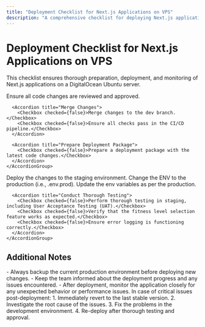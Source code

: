 ```yaml
---
title: "Deployment Checklist for Next.js Applications on VPS"
description: "A comprehensive checklist for deploying Next.js applications on a DigitalOcean Ubuntu server"
---
```


# Deployment Checklist for Next.js Applications on VPS

This checklist ensures thorough preparation, deployment, and monitoring of Next.js applications on a DigitalOcean Ubuntu server.

<Steps>
  <Step title="Preparation for Deployment">
    <AccordionGroup>
      <Accordion title="Code Review and Approval">
        <Checkbox checked={false}>Ensure all code changes are reviewed and approved.</Checkbox>
      </Accordion>

      <Accordion title="Merge Changes">
        <Checkbox checked={false}>Merge changes to the dev branch.</Checkbox>
        <Checkbox checked={false}>Ensure all checks pass in the CI/CD pipeline.</Checkbox>
      </Accordion>

      <Accordion title="Prepare Deployment Package">
        <Checkbox checked={false}>Prepare a deployment package with the latest code changes.</Checkbox>
      </Accordion>
    </AccordionGroup>
  </Step>

  <Step title="Deployment to Production">
    <AccordionGroup>
      <Accordion title="Deploy to Production Environment">
        <Checkbox checked={false}>Deploy the changes to the staging environment.</Checkbox>
        <Checkbox checked={false}>Change the ENV to the production (i.e., .env.prod).</Checkbox>
        <Checkbox checked={false}>Update the env variables as per the production.</Checkbox>
      </Accordion>

      <Accordion title="Conduct Thorough Testing">
        <Checkbox checked={false}>Perform thorough testing in staging, including User Acceptance Testing (UAT).</Checkbox>
        <Checkbox checked={false}>Verify that the fitness level selection feature works as expected.</Checkbox>
        <Checkbox checked={false}>Ensure error logging is functioning correctly.</Checkbox>
      </Accordion>
    </AccordionGroup>
  </Step>
</Steps>

## Additional Notes

<Accordion title="Important Reminders">
  - Always backup the current production environment before deploying new changes.
  - Keep the team informed about the deployment progress and any issues encountered.
  - After deployment, monitor the application closely for any unexpected behavior or performance issues.
</Accordion>

<Accordion title="Rollback Plan">
  In case of critical issues post-deployment:
  1. Immediately revert to the last stable version.
  2. Investigate the root cause of the issues.
  3. Fix the problems in the development environment.
  4. Re-deploy after thorough testing and approval.
</Accordion>